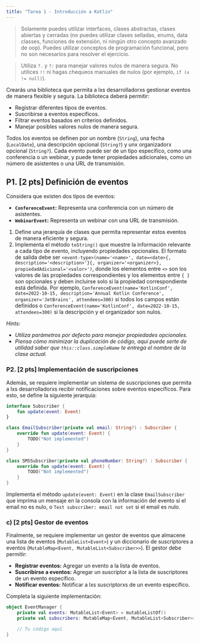 ```yaml
---
title: "Tarea 1 - Introducción a Kotlin"
---
```


> Solamente puedes utilizar interfaces, clases abstractas, clases abiertas y cerradas (no puedes utilizar clases selladas, enums, data classes, funciones de extensión, ni ningún otro concepto avanzado de oop). Puedes utilizar conceptos de programación funcional, pero no son necesarios para resolver el ejercicio.

> Utiliza ``?.`` y ``?:`` para manejar valores nulos de manera segura. No utilices ``!!`` ni hagas chequeos manuales de nulos (por ejemplo, ``if (x != null)``).

Crearás una biblioteca que permita a lxs desarrolladorxs gestionar eventos de manera flexible y segura. La biblioteca deberá permitir:

- Registrar diferentes tipos de eventos.
- Suscribirse a eventos específicos.
- Filtrar eventos basados en criterios definidos.
- Manejar posibles valores nulos de manera segura.

Todos los eventos se definen por un nombre (``String``), una fecha (``LocalDate``), una descripción opcional (``String?``) y unx organizadorx opcional (``String?``). Cada evento puede ser de un tipo específico, como una conferencia o un webinar, y puede tener propiedades adicionales, como un número de asistentes o una URL de transmisión.

## P1. [2 pts] Definición de eventos

Considera que existen dos tipos de eventos:

- **``ConferenceEvent``:** Representa una conferencia con un número de asistentes.
- **``WebinarEvent``:** Representa un webinar con una URL de transmisión.

1. Define una jerarquía de clases que permita representar estos eventos de manera eficiente y segura.
2. Implementa el método ``toString()`` que muestre la información relevante a cada tipo de evento, incluyendo propiedades opcionales. El formato de salida debe ser ``<event-type>(name='<name>', date=<date>{, description='<description>'}{, organizer='<organizer>}, propiedadAdicional='<valor>')``, donde los elementos entre `<>` son los valores de las propiedades correspondientes y los elementos entre `{ }` son opcionales y deben incluirse solo si la propiedad correspondiente está definida. Por ejemplo, ``ConferenceEvent(name='KotlinConf', date=2022-10-15, description='Annual Kotlin Conference', organizer='JetBrains', attendees=300)`` si todos los campos están definidos o ``ConferenceEvent(name='KotlinConf', date=2022-10-15, attendees=300)`` si la descripción y el organizador son nulos.

_Hints:_
- _Utiliza parámetros por defecto para manejar propiedades opcionales._
- _Piensa cómo minimizar la duplicación de código, aquí puede serte de utilidad saber que ``this::class.simpleName`` te entrega el nombre de la clase actual._

### P2. [2 pts] Implementación de suscripciones

Además, se requiere implementar un sistema de suscripciones que permita a lxs desarrolladorxs recibir notificaciones sobre eventos específicos. Para esto, se define la siguiente jerarquía:

```kotlin
interface Subscriber {
    fun update(event: Event)
}

class EmailSubscriber(private val email: String?) : Subscriber {
    override fun update(event: Event) {
        TODO("Not implemented")
    }
}

class SMSSubscriber(private val phoneNumber: String?) : Subscriber {
    override fun update(event: Event) {
        TODO("Not implemented")
    }
}
```

Implementa el método ``update(event: Event)`` en la clase ``EmailSubscriber`` que imprima un mensaje en la consola con la información del evento si el email no es nulo, o ``Test subscriber: email not set`` si el email es nulo.

### c) [2 pts] Gestor de eventos

Finalmente, se requiere implementar un gestor de eventos que almacene una lista de eventos (``MutableList<Event>``) y un diccionario de suscriptores a eventos (``MutableMap<Event, MutableList<Subscriber>>``). El gestor debe permitir:

- **Registrar eventos:** Agregar un evento a la lista de eventos.
- **Suscribirse a eventos:** Agregar un suscriptor a la lista de suscriptores de un evento específico.
- **Notificar eventos:** Notificar a lxs suscriptorxs de un evento específico.

Completa la siguiente implementación:

```kotlin
object EventManager {
    private val events: MutableList<Event> = mutableListOf()
    private val subscribers: MutableMap<Event, MutableList<Subscriber>> = mutableMapOf()

    // Tu código aquí
}
```
